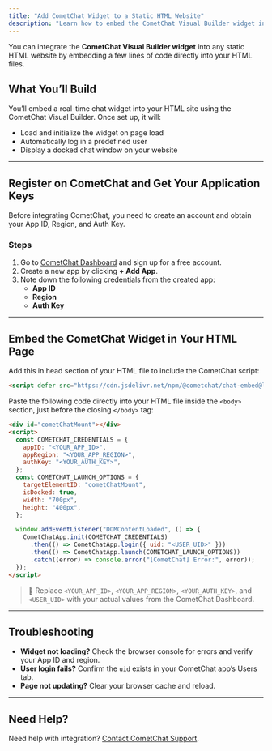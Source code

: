 ```yaml
---
title: "Add CometChat Widget to a Static HTML Website"
description: "Learn how to embed the CometChat Visual Builder widget into a basic HTML website using script and DOM integration."
---
```


You can integrate the **CometChat Visual Builder widget** into any static HTML website by embedding a few lines of code directly into your HTML files.

## **What You’ll Build**

You’ll embed a real-time chat widget into your HTML site using the CometChat Visual Builder. Once set up, it will:
- Load and initialize the widget on page load
- Automatically log in a predefined user
- Display a docked chat window on your website

---

## **Register on CometChat and Get Your Application Keys**

Before integrating CometChat, you need to create an account and obtain your App ID, Region, and Auth Key.

### **Steps**

1. Go to [CometChat Dashboard](https://app.cometchat.com/) and sign up for a free account.
2. Create a new app by clicking **+ Add App**.
3. Note down the following credentials from the created app:
   - **App ID**
   - **Region**
   - **Auth Key**

---

## **Embed the CometChat Widget in Your HTML Page**

Add this in head section of your HTML file to include the CometChat script:

```html
<script defer src="https://cdn.jsdelivr.net/npm/@cometchat/chat-embed@latest/dist/main.js"></script>
```

Paste the following code directly into your HTML file inside the `<body>` section, just before the closing `</body>` tag:

```html
<div id="cometChatMount"></div>
<script>
  const COMETCHAT_CREDENTIALS = {
    appID: "<YOUR_APP_ID>",
    appRegion: "<YOUR_APP_REGION>",
    authKey: "<YOUR_AUTH_KEY>",
  };
  const COMETCHAT_LAUNCH_OPTIONS = {
    targetElementID: "cometChatMount",
    isDocked: true,
    width: "700px",
    height: "400px",
  };

  window.addEventListener("DOMContentLoaded", () => {
    CometChatApp.init(COMETCHAT_CREDENTIALS)
      .then(() => CometChatApp.login({ uid: "<USER_UID>" }))
      .then(() => CometChatApp.launch(COMETCHAT_LAUNCH_OPTIONS))
      .catch((error) => console.error("[CometChat] Error:", error));
  });
</script>
```

> 📝 Replace `<YOUR_APP_ID>`, `<YOUR_APP_REGION>`, `<YOUR_AUTH_KEY>`, and `<USER_UID>` with your actual values from the CometChat Dashboard.

---

## Troubleshooting

- **Widget not loading?** Check the browser console for errors and verify your App ID and region.
- **User login fails?** Confirm the `uid` exists in your CometChat app’s Users tab.
- **Page not updating?** Clear your browser cache and reload.

---

## Need Help?

Need help with integration? [Contact CometChat Support](https://www.cometchat.com/contact).
